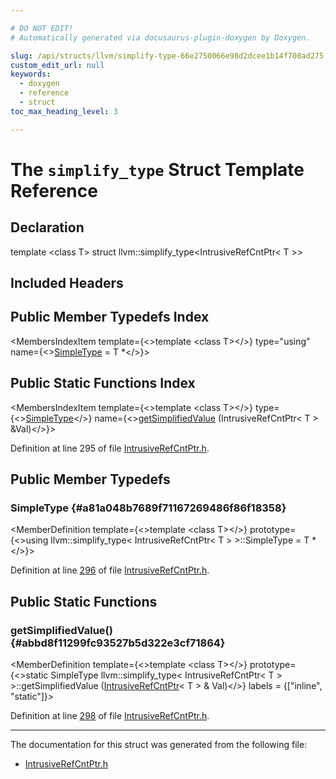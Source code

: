 ```yaml
---

# DO NOT EDIT!
# Automatically generated via docusaurus-plugin-doxygen by Doxygen.

slug: /api/structs/llvm/simplify-type-66e2750066e98d2dcee1b14f708ad275
custom_edit_url: null
keywords:
  - doxygen
  - reference
  - struct
toc_max_heading_level: 3

---
```





# The `simplify_type` Struct Template Reference

<DoxygenPage pluginConfig={pluginConfig}>



## Declaration

<CodeBlock>template &lt;class T&gt;
struct llvm::simplify_type&lt;IntrusiveRefCntPtr&lt; T &gt;&gt;</CodeBlock>

## Included Headers

<IncludesList>
<IncludesListItem
  filePath="llvm/ADT/IntrusiveRefCntPtr.h"
  permalink="/docs/api/files/include/include/llvm/include/llvm/adt/intrusiverefcntptr-h"
  isLocal="true" />
</IncludesList>

## Public Member Typedefs Index

<MembersIndex>

<MembersIndexItem
  template={<>template &lt;class T&gt;</>}
  type="using"
  name={<><a href="#a81a048b7689f71167269486f86f18358">SimpleType</a> = T &#42;</>}>
</MembersIndexItem>

</MembersIndex>

## Public Static Functions Index

<MembersIndex>

<MembersIndexItem
  template={<>template &lt;class T&gt;</>}
  type={<><a href="#a81a048b7689f71167269486f86f18358">SimpleType</a></>}
  name={<><a href="#abbd8f11299fc93527b5d322e3cf71864">getSimplifiedValue</a> (IntrusiveRefCntPtr&lt; T &gt; &amp;Val)</>}>
</MembersIndexItem>

</MembersIndex>


Definition at line 295 of file <a href="/docs/api/files/include/include/llvm/include/llvm/adt/intrusiverefcntptr-h">IntrusiveRefCntPtr.h</a>.

<SectionDefinition>

## Public Member Typedefs

### SimpleType {#a81a048b7689f71167269486f86f18358}

<MemberDefinition
  template={<>template &lt;class T&gt;</>}
  prototype={<>using llvm::simplify&#95;type&lt; IntrusiveRefCntPtr&lt; T &gt; &gt;::SimpleType =  T &#42;</>}>

Definition at line <a href="/docs/api/files/include/include/llvm/include/llvm/adt/intrusiverefcntptr-h/#l00296">296</a> of file <a href="/docs/api/files/include/include/llvm/include/llvm/adt/intrusiverefcntptr-h">IntrusiveRefCntPtr.h</a>.
</MemberDefinition>

</SectionDefinition>

<SectionDefinition>

## Public Static Functions

### getSimplifiedValue() {#abbd8f11299fc93527b5d322e3cf71864}

<MemberDefinition
  template={<>template &lt;class T&gt;</>}
  prototype={<>static SimpleType llvm::simplify&#95;type&lt; IntrusiveRefCntPtr&lt; T &gt; &gt;::getSimplifiedValue (<a href="/docs/api/classes/llvm/intrusiverefcntptr">IntrusiveRefCntPtr</a>&lt; T &gt; &amp; Val)</>}
  labels = {["inline", "static"]}>

Definition at line <a href="/docs/api/files/include/include/llvm/include/llvm/adt/intrusiverefcntptr-h/#l00298">298</a> of file <a href="/docs/api/files/include/include/llvm/include/llvm/adt/intrusiverefcntptr-h">IntrusiveRefCntPtr.h</a>.
</MemberDefinition>

</SectionDefinition>

<hr/>

The documentation for this struct was generated from the following file:

<ul>
<li><a href="/docs/api/files/include/include/llvm/include/llvm/adt/intrusiverefcntptr-h">IntrusiveRefCntPtr.h</a></li>
</ul>

</DoxygenPage>
